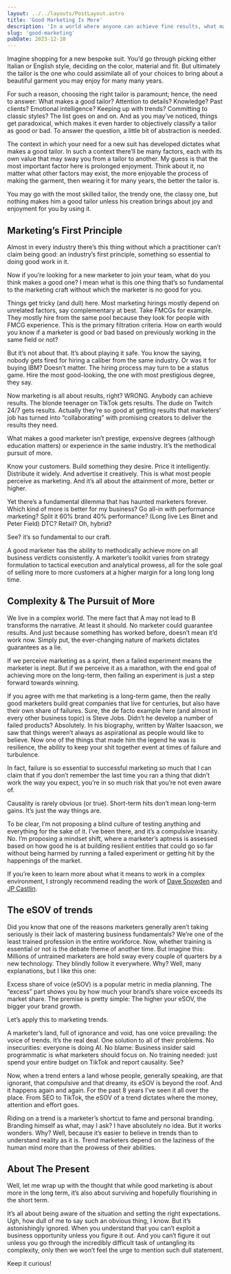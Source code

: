 ```yaml
---
layout: ../../layouts/PostLayout.astro
title: 'Good Marketing Is More'
description: 'In a world where anyone can achieve fine results, what makes a good marketer?'
slug: 'good-marketing'
pubDate: 2023-12-10
---
```


Imagine shopping for a new bespoke suit. You’d go through picking either Italian or English style, deciding on the color, material and fit. But ultimately the tailor is the one who could assimilate all of your choices to bring about a beautiful garment you may enjoy for many many years.

For such a reason, choosing the right tailor is paramount; hence, the need to answer: What makes a good tailor? Attention to details? Knowledge? Past clients? Emotional intelligence? Keeping up with trends? Committing to classic styles? The list goes on and on. And as you may’ve noticed, things get paradoxical, which makes it even harder to objectively classify a tailor as good or bad. To answer the question, a little bit of abstraction is needed.

The context in which your need for a new suit has developed dictates what makes a good tailor. In such a context there’ll be many factors, each with its own value that may sway you from a tailor to another. My guess is that the most important factor here is prolonged enjoyment. Think about it, no matter what other factors may exist, the more enjoyable the process of making the garment, then wearing it for many years, the better the tailor is.

You may go with the most skilled tailor, the trendy one, the classy one, but nothing makes him a good tailor unless his creation brings about joy and enjoyment for you by using it.

## Marketing’s First Principle

Almost in every industry there’s this thing without which a practitioner can’t claim being good: an industry’s first principle, something so essential to doing good work in it.

Now if you’re looking for a new marketer to join your team, what do you think makes a good one? I mean what is this one thing that’s so fundamental to the marketing craft without which the marketer is no good for you.

Things get tricky (and dull) here. Most marketing hirings mostly depend on unrelated factors, say complementary at best. Take FMCGs for example. They mostly hire from the same pool because they look for people with FMCG experience. This is the primary filtration criteria. How on earth would you know if a marketer is good or bad based on previously working in the same field or not?

But it’s not about that. It’s about playing it safe. You know the saying, nobody gets fired for hiring a caliber from the same industry. Or was it for buying IBM? Doesn’t matter. The hiring process may turn to be a status game. Hire the most good-looking, the one with most prestigious degree, they say.

Now marketing is all about results, right? WRONG. Anybody can achieve results. The blonde teenager on TikTok gets results. The dude on Twitch 24/7 gets results. Actually they’re so good at getting results that marketers’ job has turned into “collaborating” with promising creators to deliver the results they need.

What makes a good marketer isn’t prestige, expensive degrees (although education matters) or experience in the same industry. It’s the methodical pursuit of more.

Know your customers. Build something they desire. Price it intelligently. Distribute it widely. And advertise it creatively. This is what most people perceive as marketing. And it’s all about the attainment of more, better or higher.

Yet there’s a fundamental dilemma that has haunted marketers forever. Which kind of more is better for my business? Go all-in with performance marketing? Split it 60% brand 40% performance? (Long live Les Binet and Peter Field) DTC? Retail? Oh, hybrid?

See? it’s so fundamental to our craft.

A good marketer has the ability to methodically achieve more on all business verdicts consistently. A marketer’s toolkit varies from strategy formulation to tactical execution and analytical prowess, all for the sole goal of selling more to more customers at a higher margin for a long long long time.

## Complexity & The Pursuit of More

We live in a complex world. The mere fact that A may not lead to B transforms the narrative. At least it should. No marketer could guarantee results. And just because something has worked before, doesn’t mean it’d work now. Simply put, the ever-changing nature of markets dictates guarantees as a lie.

If we perceive marketing as a sprint, then a failed experiment means the marketer is inept. But if we perceive it as a marathon, with the end goal of achieving more on the long-term, then failing an experiment is just a step forward towards winning.

If you agree with me that marketing is a long-term game, then the really good marketers build great companies that live for centuries, but also have their own share of failures. Sure, the de facto example here (and almost in every other business topic) is Steve Jobs. Didn’t he develop a number of failed products? Absolutely. In his biography, written by Walter Isaacson, we saw that things weren’t always as aspirational as people would like to believe. Now one of the things that made him the legend he was is resilience, the ability to keep your shit together event at times of failure and turbulence.

In fact, failure is so essential to successful marketing so much that I can claim that if you don’t remember the last time you ran a thing that didn’t work the way you expect, you’re in so much risk that you’re not even aware of.

Causality is rarely obvious (or true). Short-term hits don’t mean long-term gains. It’s just the way things are.

To be clear, I’m not proposing a blind culture of testing anything and everything for the sake of it. I’ve been there, and it’s a compulsive insanity. No. I’m proposing a mindset shift, where a marketer’s aptness is assessed based on how good he is at building resilient entities that could go so far without being harmed by running a failed experiment or getting hit by the happenings of the market.

If you’re keen to learn more about what it means to work in a complex environment, I strongly recommend reading the work of [Dave Snowden](https://www.youtube.com/watch?v=N7oz366X0-8&ab_channel=CognitiveEdge) and [JP Castlin](https://strategyinpraxis.substack.com/).

## The eSOV of trends

Did you know that one of the reasons marketers generally aren’t taking seriously is their lack of mastering business fundamentals? We’re one of the least trained profession in the entire workforce. Now, whether training is essential or not is the debate theme of another time. But imagine this: Millions of untrained marketers are hold sway every couple of quarters by a new technology. They blindly follow it everywhere. Why? Well, many explanations, but I like this one:

Excess share of voice (eSOV) is a popular metric in media planning. The “excess” part shows you by how much your brand’s share voice exceeds its market share. The premise is pretty simple: The higher your eSOV, the bigger your brand growth.

Let’s apply this to marketing trends.

A marketer’s land, full of ignorance and void, has one voice prevailing: the voice of trends. It’s the real deal. One solution to all of their problems. No insecurities: everyone is doing AI. No blame: Business insider said programmatic is what marketers should focus on. No training needed: just spend your entire budget on TikTok and report causality. See?

Now, when a trend enters a land whose people, generally speaking, are that ignorant, that compulsive and that dreamy, its eSOV is beyond the roof. And it happens again and again. For the past 8 years I’ve seen it all over the place. From SEO to TikTok, the eSOV of a trend dictates where the money, attention and effort goes.

Riding on a trend is a marketer’s shortcut to fame and personal branding. Branding himself as what, may I ask? I have absolutely no idea. But it works wonders. Why? Well, because it’s easier to believe in trends than to understand reality as it is. Trend marketers depend on the laziness of the human mind more than the prowess of their abilities.

## About The Present

Well, let me wrap up with the thought that while good marketing is about more in the long term, it’s also about surviving and hopefully flourishing in the short term.

It’s all about being aware of the situation and setting the right expectations. Ugh, how dull of me to say such an obvious thing, I know. But it’s astonishingly ignored. When you understand that you can’t exploit a business opportunity unless you figure it out. And you can’t figure it out unless you go through the incredibly difficult task of untangling its complexity, only then we won’t feel the urge to mention such dull statement.

Keep it curious!
